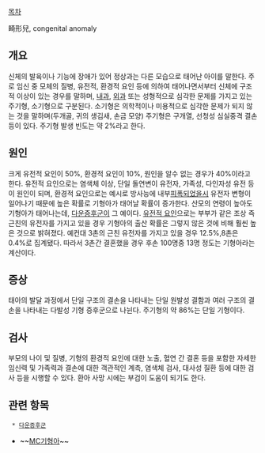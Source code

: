 [[목차]]

畸形兒, congenital anomaly

== 개요 ==
신체의 발육이나 기능에 장애가 있어 정상과는 다른 모습으로 태어난 아이를 말한다. 주로 임신 중 모체의 질병, 유전적, 환경적 요인 등에 의하여 태어나면서부터 신체에 구조적 이상이 있는 경우를 말하며, [[내과]], [[외과]] 또는 성형적으로 심각한 문제를 가지고 있는 주기형, 소기형으로 구분된다. 소기형은 의학적이나 미용적으로 심각한 문제가 되지 않는 것을 말하며(두개골, 귀의 생김새, 손금 모양) 주기형은 구개열, 선청성 심실중격 결손 등이 있다. 주기형 발생 빈도는 약 2%라고 한다.

== 원인 ==
크게 유전적 요인이 50%, 환경적 요인이 10%, 원인을 알수 없는 경우가 40%이라고 한다. 유전적 요인으로는 염색체 이상, 단일 돌연변이 유전자, 가족성, 다인자성 유전 등이 원인이 되며, 환경적 요인으로는 예시로 방사능에 내부[[피폭]]되었을시 유전자 변형이 일어나기 때문에 높은 확률로 기형아가 태어날 확률이 증가한다. 산모의 연령이 높아도 기형아가 태어나는데, [[다운증후군]]이 그 예이다. [http://news.naver.com/main/read.nhn?mode=LSD&mid=sec&sid1=111&oid=005&aid=0000112486 유전적 요인]으로는 부부가 같은 조상 즉 근친의 유전자를 가지고 있을 경우 기형아의 출산 확률은 그렇지 않은 것에 비해 훨씬 높은 것으로 밝혀졌다. 예컨대 3촌의 근친 유전자를 가지고 있을 경우 12.5%,8촌은 0.4%로 집계됐다. 따라서 3촌간 결혼했을 경우 후손 100명중 13명 정도는 기형아라는 계산이다.
== 증상 ==
태아의 발달 과정에서 단일 구조의 결손을 나타내는 단일 원발성 결함과 여러 구조의 결손을 나타내는 다발성 기형 증후군으로 나뉜다. 주기형의 약 86%는 단일 기형이다. 

== 검사 ==
부모의 나이 및 질병, 기형의 환경적 요인에 대한 노출, 혈연 간 결혼 등을 포함한 자세한 임신력 및 가족력과 결손에 대한 객관적인 계측, 염색체 검사, 대사성 질환 등에 대한 검사 등을 시행할 수 있다. 환아 사망 시에는 부검이 도움이 되기도 한다.

== 관련 항목 ==
  * [[다운증후군]]
*  ~~[[MC기형아]]~~
